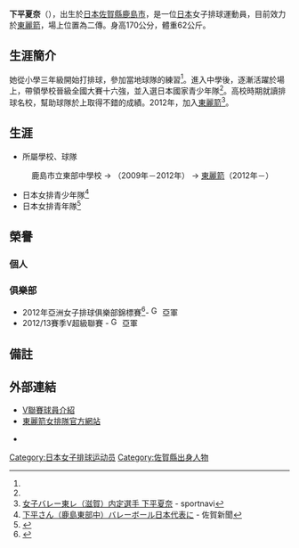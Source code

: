 {{volleyball player infobox
|fullname = 下平夏奈
|nickname = Kana（{{lang|ja|カナ}}）
|image = 
|nationality = {{JPN}}
|birth_date = {{birth_date_and_age|1993|8|7|mf=y}}
|birth_place = {{JPN}}[[佐賀縣|佐賀縣]][[鹿島市|鹿島市]]
|death_date =
|residence = {{JPN}}
|spike =
|block = 
|height = {{height|m=1.70}}
|weight = {{weight|kg=62}}
|position = 二傳
|currentclub = [[東麗箭_(女子排球)|東麗箭]]
|clubnumber = 7
|nationalteam = 
|medaltemplates =
}}
{{japanese|japanese=下平 夏奈|kana=しもひら かな|romaji=Shimohira Kana}}

'''下平夏奈'''（{{bd|1993年|8月7日|c=Shimohira, Kana}}），出生於[[日本|日本]][[佐賀縣|佐賀縣]][[鹿島市|鹿島市]]，是一位[[日本|日本]]女子排球運動員，目前效力於[[東麗箭_(女子排球)|東麗箭]]，場上位置為二傳。身高170公分，體重62公斤。

== 生涯簡介 ==
她從小學三年級開始打排球，參加當地球隊的練習<ref name=saga />。進入中學後，逐漸活躍於場上，帶領學校晉級全國大賽十六強，並入選日本國家青少年隊<ref name=saga />。高校時期就讀排球名校{{link-ja|九州文化學園高等學校|九州文化学園高等学校}}，幫助球隊於{{link-ja|全國高等學校綜合體育大會排球競技大會|全国高等学校総合体育大会バレーボール競技大会}}上取得不錯的成績。2012年，加入[[東麗箭_(女子排球)|東麗箭]]<ref>[http://sp.plus-blog.sportsnavi.com/volley20090401/article/2973 女子バレー東レ（滋賀）内定選手 下平夏奈] {{Wayback|url=http://sp.plus-blog.sportsnavi.com/volley20090401/article/2973 |date=20130922143427 }} - sportnavi</ref>。

== 生涯 ==
* 所屬學校、球隊
: 鹿島市立東部中學校 → {{link-ja|九州文化學園高等學校|九州文化学園高等学校}}（2009年－2012年） → [[東麗箭_(女子排球)|東麗箭]]（2012年－）
* 日本女排青少年隊<ref name=saga>[http://www.saga-s.co.jp/news/saga.0.1088268.article.html 下平さん（鹿島東部中）バレーボール日本代表に] {{Wayback|url=http://www.saga-s.co.jp/news/saga.0.1088268.article.html |date=20130922174221 }} - 佐賀新聞</ref>
* 日本女排青年隊<ref>{{Cite web |url=http://www7.plala.or.jp/zkvbhp/world/2011taiensei.pdf |title=2011 全日本高校選抜タイ遠征 |accessdate=2013-09-21 |archive-date=2013-09-22 |archive-url=https://web.archive.org/web/20130922073714/http://www7.plala.or.jp/zkvbhp/world/2011taiensei.pdf |dead-url=no }}</ref>

== 榮譽 ==
=== 個人 ===
=== 俱樂部 ===
* 2012年亞洲女子排球俱樂部錦標賽<ref>{{Cite web|url=http://www.jva.or.jp/world/asiaclub2012/result.html|title=2012アジアクラブバレーボール女子選手権大会日本バレーボール協会|publisher=日本排球協會|accessdate=2012-08-24|archive-url=https://web.archive.org/web/20120815183928/http://www.jva.or.jp/world/asiaclub2012/result.html|archive-date=2012-08-15|dead-url=yes}}</ref>- [[File:Gorm_silver_cup.jpg|16px]] 亞軍
* 2012/13賽季V超級聯賽 - [[File:Gorm_silver_cup.jpg|16px]] 亞軍

== 備註 ==
{{reflist}}

== 外部連結 ==
* [https://web.archive.org/web/20130923010853/http://www.vleague.or.jp/team_player_detail/id=36563 V聯賽球員介紹] {{ja icon}} 
* [http://www.toray-arrows.jp/women 東麗箭女排隊官方網站]{{ja icon}} 
* {{Wayback|url=http://www.toray-arrows.jp/women |date=20130921062048 }} {{ja icon}}

{{東麗箭 (女子排球)}}

{{DEFAULTSORT:Shimohira, Kana}}
[[Category:日本女子排球运动员|Category:日本女子排球运动员]]
[[Category:佐賀縣出身人物|Category:佐賀縣出身人物]]